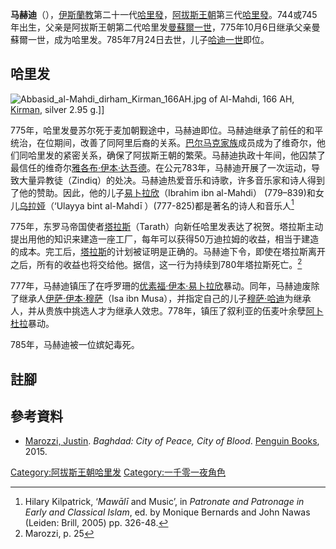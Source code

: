 {{NoteTA
|G1=伊斯蘭
}}{{Infobox monarch
| name            =马赫迪
| reign           =775年10月6日 – 785年7月24日
| full name       =Abu Abdallah Muhammad ibn Abdallah al-Mansur al-Mahdi bi'llah
| titles          =
| predecessor     =[[阿布·加法尔·阿卜杜拉·曼苏尔·本·穆罕默德|曼蘇爾一世]]
| successor       =[[哈迪一世|哈迪一世]]
| royal house     =
| dynasty         =[[阿拔斯王朝|阿拔斯王朝]]
| father          =[[阿布·加法尔·阿卜杜拉·曼苏尔·本·穆罕默德|曼蘇爾一世]]
|issue=[[哈迪一世|哈迪一世]]、[[哈伦·拉希德|哈伦·拉希德]]
| birth_date   =744年或745年
| death_date   =785年7月24日
|}}
'''马赫迪'''（{{bd|740年代||785年|7月24日|}}），[[伊斯蘭教|伊斯蘭教]]第二十一代[[哈里發|哈里發]]，[[阿拔斯王朝|阿拔斯王朝]]第三代[[哈里發|哈里發]]。744或745年出生，父亲是阿拔斯王朝第二代哈里发[[阿布·加法尔·阿卜杜拉·曼苏尔·本·穆罕默德|曼蘇爾一世]]，775年10月6日继承父亲曼蘇爾一世，成为哈里发。785年7月24日去世，儿子[[哈迪一世|哈迪一世]]即位。

==哈里发==
[[File:Abbasid_al-Mahdi_dirham_Kirman_166AH.jpg|thumb]] of Al-Mahdi, 166 AH, [[Kirman|Kirman]], silver 2.95 g.]]

775年，哈里发曼苏尔死于麦加朝觐途中，马赫迪即位。马赫迪继承了前任的和平统治，在位期间，改善了同阿里后裔的关系。[[巴尔马克家族|巴尔马克家族]]成员成为了维奇尔，他们同哈里发的紧密关系，确保了阿拔斯王朝的繁荣。马赫迪执政十年间，他囚禁了最信任的维奇尔[[雅各布·伊本·达吾德|雅各布·伊本·达吾德]]。在公元783年，马赫迪开展了一次运动，导致大量异教徒（Zindiq）的处决。马赫迪热爱音乐和诗歌，许多音乐家和诗人得到了他的赞助。因此，他的儿子[[易卜拉欣·伊本·马赫迪|易卜拉欣]]（Ibrahim ibn al-Mahdi） (779–839)和女儿[[乌拉娅·本·马哈迪|乌拉娅]]（‘Ulayya bint al-Mahdī ）(777-825)都是著名的诗人和音乐人<ref>Hilary Kilpatrick, ‘''Mawālī'' and Music’, in ''Patronate and Patronage in Early and Classical Islam'', ed. by Monique Bernards and John Nawas (Leiden: Brill, 2005) pp. 326-48.</ref>

775年，东罗马帝国使者[[塔拉斯|塔拉斯]]（Tarath）向新任哈里发表达了祝贺。塔拉斯主动提出用他的知识来建造一座工厂，每年可以获得50万迪拉姆的收益，相当于建造的成本。完工后，[[塔拉斯|塔拉斯]]的计划被证明是正确的。马赫迪下令，即使在塔拉斯离开之后，所有的收益也将交给他。据信，这一行为持续到780年塔拉斯死亡。<ref>Marozzi, p. 25</ref>

777年，马赫迪镇压了在呼罗珊的[[优素福·伊本·易卜拉欣|优素福·伊本·易卜拉欣]]暴动。同年，马赫迪废除了继承人[[伊萨·伊本·穆萨|伊萨·伊本·穆萨]]（Isa ibn Musa），并指定自己的儿子[[阿尔·哈迪|穆萨·哈迪]]为继承人，并从贵族中挑选人才为继承人效忠。778年，镇压了叙利亚的伍麦叶余孽[[阿卜杜拉·伊本·马尔万·伊本·穆罕默德|阿卜杜拉]]暴动。

785年，马赫迪被一位嫔妃毒死。

== 註腳 ==
{{reflist}}

==參考資料==
* [[贾斯廷·马罗齐|Marozzi, Justin]]. ''Baghdad: City of Peace, City of Blood''.  [[Penguin_Books|Penguin Books]], 2015.

{{s-start}}
{{s-hou|[[阿拔斯王朝|阿拔斯王朝]]||744年||785年}}
{{s-rel|su}}
{{s-bef|before=[[阿布·加法尔·阿卜杜拉·曼苏尔·本·穆罕默德|曼蘇爾一世]]}}
{{s-ttl|title=[[伊斯蘭教|伊斯蘭教]]第二十一代[[哈里發列表|哈里發]]|years=775年－785年}}
{{s-aft|after=[[哈迪一世|哈迪一世]]}}
{{s-end}}

{{Abbasids}}
{{阿拔斯王朝}}
{{Authority control}}
[[Category:阿拔斯王朝哈里发|Category:阿拔斯王朝哈里发]]
[[Category:一千零一夜角色|Category:一千零一夜角色]]